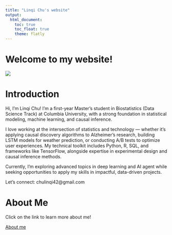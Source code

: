 ```yaml
---
title: "Linqi Chu's website"
output: 
  html_document:
    toc: true
    toc_float: true
    theme: flatly
---
```


# Welcome to my website!

![](picture.jpg)


# Introduction
Hi, I'm Linqi Chu! I'm a first-year Master's student in Biostatistics (Data Science Track) at Columbia University, with a strong foundation in statistical modeling, machine learning, and causal inference.

I love working at the intersection of statistics and technology — whether it's applying causal discovery algorithms to Alzheimer's research, building LSTM models for weather prediction, or conducting A/B tests to optimize user experiences. My technical toolkit includes Python, R, SQL, and frameworks like TensorFlow, alongside expertise in experimental design and causal inference methods.

Currently, I'm exploring advanced topics in deep learning and AI agent while seeking opportunities to apply my skills in impactful, data-driven projects.

Let's connect: chulinqi42@gmail.com

# About Me

Click on the link to learn more about me!

[About me](about.html)

